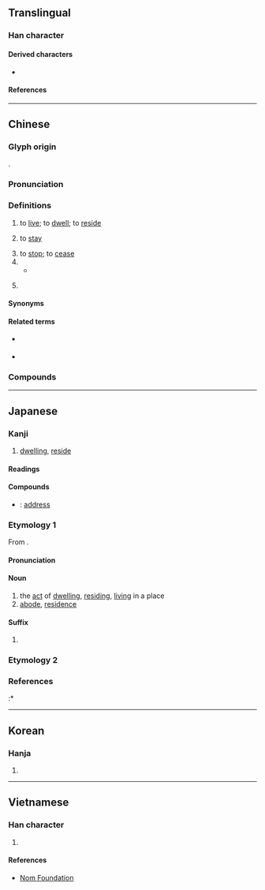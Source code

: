 {{also|往|隹}}
{{character info}}
==Translingual==
{{stroke order|strokes=7}}

===Han character===
{{Han char|rn=9|rad=人|as=05|sn=7|four=20214|canj=OYG|ids=⿰亻主}}

====Derived characters====
* {{l|mul|[[𡸌]], [[𣁑]], [[𪝲]], [[𬷗]], [[𭰠]], [[𥇁]]}}

====References====
{{Han ref|kx=0098.090|dkj=00505|dj=0207.020|hdz=10137.090|uh=4F4F}}

----

==Chinese==
{{zh-forms}}

===Glyph origin===
{{Han etym}}
{{Han compound|人|alt1=亻|主|ls=psc|c1=s|c2=p}}.

===Pronunciation===
{{zh-pron
|m=zhù
|m-s=zu4
|dg=җў3
|c=zyu6
|c-t=
|g=qy5
|h=pfs=chhu;gd=cu4
|j=zu3
|mb=diū
|md=dêu/cê̤ṳ
|md_note=cê̤ṳ - literary; dêu - vernacular 
|mn=qz,tw,xm,zz:chū/qz:tiū
|mn_note=chū - literary; tiū - vernacular
|mn-t=zu6/diu7
|mn-t_note=zu6 - literary; diu7 - vernacular
|w=3zr
|x=jy4/jy5
|x_note=jy4 - literary; jy5 - vernacular
|mc=y
|oc=y
|ma=zh-zhù.ogg
|cat=v,suf
}}

===Definitions===
{{zh-hanzi}}

# to [[live]]; to [[dwell]]; to [[reside]]
#: {{zh-x|我 住 喺 香港。|I live in Hong Kong.|C}}
# to [[stay]]
#: {{zh-x|^讓 愛 住 我 家|Let love '''stay at/fill''' our home|ref=赵明, ''《让爱住我家》''}}
# to [[stop]]; to [[cease]]
# {{n-g|Verb suffix indicating [[firmness]], [[steadiness]] or coming to a halt.}}
#* {{zh-x|契丹 分明 是 被 金帛 買-住 了。|It's clear that the Khitans were totally bought off with the money and goods.|WVC|ref={{circa2|13th century|short=yes}}, various editors, ''{{w|Zhuzi yulei|A Collection of Conversations of Master Zhu}}'' ({{lang|zh|《朱子語類》}})}}
# {{lb|zh|Cantonese}} {{n-g|Verb suffix indicating ongoing [[action]]'s status.}}
#: {{zh-x|戴 住 眼 鏡|wearing glasses|C}}

{{attention|zh|also "to inhabit/live in"?}}

====Synonyms====
{{zh-dial}}

====Related terms====
{{s|Verb suffix indicating ongoing action's status}}
* {{q|Cantonese}} {{zh-l|緊|gan2}}
* {{q|Mandarin}} {{zh-l|著|着|zhe}}

===Compounds===
{{zh-der|不住|不住口|不住嘴|不住眼|不停住|且住|久停久住|住口|住嘴|住址|住坐|住宅|住宅區|住宅單元|住宅旅社|住客|住家|住宿|住屋|住戶|住所|住手|住持|住民|住紮|住店|住腳|住處|住閒|住院|住院醫師|保不住|保住|借住|停住|僵住|凍住|勒住|原住民|去住|去住無門|吃不住|吃得住|呆住|咬住|問住|喝住|噤住|嚇住|嚥住|困住|國民住宅|圍住|團團圍住|坐不住|塞住|壓不住|壓住|夜住曉行|安住|寬住|封住|對不住|小住|就此打住|居住|居住密度|居住環境|居住自由|常住|幫住|平價住宅|忍不住|怔住|愣住|憋不住|截住|戳得住|扎住|打住|打住話頭|扯住|扶住|把不住|把住|把持不住|把腳不住|抓住|抵不住|抵住|招架不住|拴住|拿不住|拿住|拿得住|拿把不住|按捺不住|挺住|捉住|捉腳不住|捉身不住|捧住|掌不住|掐住|掛不住|掩不住|掩住|摀不住|摀住|摟住|摳住|撐不住|撐得住|擋不住|擋住|擱不住|擱得住|攔住|攫住|架不住|楞住|款住|止不住|止住|沉不住氣|沉住氣|沉得住氣|沒住頭|煞住|熬不住|留住|留客住|白住|白吃白住|瞞住|矇住|禁不住|禁得住|移住|穩住|立不住腳|站不住|站不住腳|站住|站住腳|站得住|管不住|絆住|給我記住|綁住|縛住|繫住|纏住|罩不住|罩得住|耐不住|蒙住|蓋住|衣食住行|裹住|記住|貧民住宅|起住|遮住|遲行早住|長住|閒住|閣不住|限制住居|隔不住|難住了|靠不住|靠得住|頂針捱住|食衣住行|養不住|鯁住|黏住|迷住}}

{{zh-cat|Beginning}}

----

==Japanese==

===Kanji===
{{ja-kanji|grade=3|rs=人05}}

# [[dwelling]], [[reside]]

====Readings====
{{ja-readings
|goon=じゅう<ぢゆう
|kanon=ちゅう<ちゆう
|kun=す-む, す-み, す-まう, す-まい
}}

====Compounds====
* {{ja-r|住%所|じゅう%しょ}}: [[address]]

===Etymology 1===
{{ja-kanjitab|yomi=goon|じゅう}}

From {{der|ja|ltc|sort=しゅう'|-}} {{ltc-l|住}}.

====Pronunciation====
{{ja-pron|じゅう|acc=1|acc_ref=DJR}}

====Noun====
{{ja-noun|じゅう|hhira=ぢゆう}}

# the [[act]] of [[dwelling]], [[residing]], [[living]] in a place
# [[abode]], [[residence]]
#: {{synonyms|ja|住まい|tr1=sumai|住居|tr2=jūkyo}}

====Suffix====
{{ja-pos|suffix|じゅう|hhira=ぢゆう}}

# {{n-g|added after a placename to indicate where someone lives}}

===Etymology 2===
{{ja-kanjitab|yomi=k|す|o2=まい|alt=住居,住い:uncommon}}
{{ja-see|住まい}}

===References===
<references/>
:* {{R:Kokugo Dai Jiten}}

----

==Korean==

===Hanja===
{{ko-hanja|살다|살|주}}

# {{hanja form of|주|to [[reside]]}}

----

==Vietnamese==

===Han character===
{{vi-readings|reading=[[trú]], [[trọ]], [[giọ]]|rs=人05}}

# {{rfdef|vi|sort=人05}}

====References====
* [http://nomfoundation.org/common/nom_details.php?codepoint=4f4f Nom Foundation]